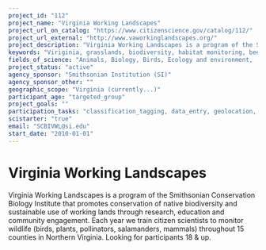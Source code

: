 ```yaml
---
project_id: "112"
project_name: "Virginia Working Landscapes"
project_url_on_catalog: "https://www.citizenscience.gov/catalog/112/"
project_url_external: "http://www.vaworkinglandscapes.org/"
project_description: "Virginia Working Landscapes is a program of the Smithsonian Conservation Biology Institute that promotes conservation of native biodiversity and sustainable use of working lands through research, education and community engagement.  Each year we train citizen scientists to monitor wildlife (birds, plants, pollinators, salamanders, mammals) throughout 15 counties in Northern Virginia. Looking for participants 18 &amp; up."
keywords: "Viriginia, grasslands, biodiversity, habitat monitoring, bees, pollinators, birds, riparian, salamander, stream, landowner, forest"
fields_of_science: "Animals, Biology, Birds, Ecology and environment,  Education, Nature and outdoors, Pollinators/insects, Science policy"
project_status: "active"
agency_sponsor: "Smithsonian Institution (SI)"
agency_sponsor_other: ""
geographic_scope: "Virginia (currently...)"
participant_age: "targeted_group"
project_goals: ""
participation_tasks: "classification_tagging, data_entry, geolocation, identification, learning,  observation, sample_analysis, specimen_sample_collection"
scistarter: "true"
email: "SCBIVWL@si.edu"
start_date: "2010-01-01"
---
```


# Virginia Working Landscapes

Virginia Working Landscapes is a program of the Smithsonian Conservation Biology Institute that promotes conservation of native biodiversity and sustainable use of working lands through research, education and community engagement.  Each year we train citizen scientists to monitor wildlife (birds, plants, pollinators, salamanders, mammals) throughout 15 counties in Northern Virginia. Looking for participants 18 &amp; up.
